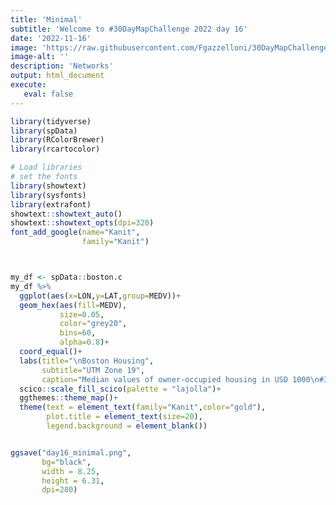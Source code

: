 ```yaml
---
title: 'Minimal'
subtitle: 'Welcome to #30DayMapChallenge 2022 day 16'
date: '2022-11-16'
image: 'https://raw.githubusercontent.com/Fgazzelloni/30DayMapChallenge/master/2022/day16_minimal/day16_minimal.png'
image-alt: ''
description: 'Networks'
output: html_document
execute: 
   eval: false
---
```




```r

library(tidyverse)
library(spData)
library(RColorBrewer)
library(rcartocolor)

# Load libraries
# set the fonts
library(showtext)
library(sysfonts)
library(extrafont)
showtext::showtext_auto()
showtext::showtext_opts(dpi=320)
font_add_google(name="Kanit",
                family="Kanit")



my_df <- spData::boston.c
my_df %>%
  ggplot(aes(x=LON,y=LAT,group=MEDV))+
  geom_hex(aes(fill=MEDV),
           size=0.05,
           color="grey20",
           bins=60,
           alpha=0.8)+
  coord_equal()+
  labs(title="\nBoston Housing",
       subtitle="UTM Zone 19",
       caption="Median values of owner-occupied housing in USD 1000\n#30DayMapChallenge 2022 Day 16: Minimal\nDataSource: Boston Housing from {spData::boston.c}\nMap: Federica Gazzelloni")+
  scico::scale_fill_scico(palette = "lajolla")+
  ggthemes::theme_map()+
  theme(text = element_text(family="Kanit",color="gold"),
        plot.title = element_text(size=20),
        legend.background = element_blank())


ggsave("day16_minimal.png",
       bg="black",
       width = 8.25,
       height = 6.31,
       dpi=280)

```

